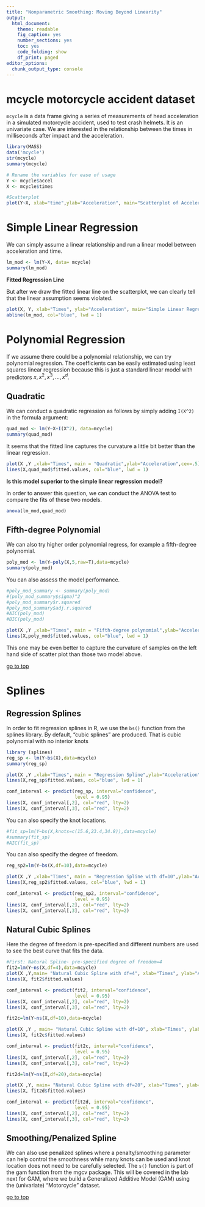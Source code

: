 ```yaml
---
title: "Nonparametric Smoothing: Moving Beyond Linearity"
output: 
  html_document: 
    theme: readable
    fig_caption: yes
    number_sections: yes
    toc: yes
    code_folding: show
    df_print: paged
editor_options: 
  chunk_output_type: console
---
```



# **mcycle** motorcycle accident dataset

`mcycle` is a data frame giving a series of measurements of head acceleration in a simulated motorcycle accident, used to test crash helmets. It is an univariate case. We are interested in the relationship between the times in milliseconds after impact and the acceleration. 

```r
library(MASS)
data('mcycle')
str(mcycle)
summary(mcycle)
```

```r
# Rename the variables for ease of usage
Y <- mcycle$accel
X <- mcycle$times

#Scatterplot
plot(Y~X, xlab="time",ylab="Acceleration", main="Scatterplot of Acceleration against Time")
```


# Simple Linear Regression

We can simply assume a linear relationship and run a linear model between acceleration and time. 

```r
lm_mod <- lm(Y~X, data= mcycle)
summary(lm_mod)
```

**Fitted Regression Line**

But after we draw the fitted linear line on the scatterplot, we can clearly tell that the linear assumption seems violated. 

```r
plot(X, Y, xlab="Times", ylab="Acceleration", main="Simple Linear Regression Line")
abline(lm_mod, col="blue", lwd = 1)
```

# Polynomial Regression

If we assume there could be a polynomial relationship, we can try polynomial regression. The coefficients can be easily estimated using least squares linear regression because this is just a standard linear model with predictors $x, x^2, x^3, \dots, x^d$. 

## Quadratic

We can conduct a quadratic regression as follows by simply adding `I(X^2)` in the formula argument:
```r
quad_mod <- lm(Y~X+I(X^2), data=mcycle) 
summary(quad_mod)
```

It seems that the fitted line captures the curvature a little bit better than the linear regression. 

```r
plot(X ,Y ,xlab="Times", main = "Quadratic",ylab="Acceleration",cex=.5)
lines(X,quad_mod$fitted.values, col="blue", lwd = 1)
```

**Is this model superior to the simple linear regression model?** 

In order to answer this question, we can conduct the ANOVA test to compare the fits of these two models. 

```r
anova(lm_mod,quad_mod)
```



## Fifth-degree Polynomial

We can also try higher order polynomial regress, for example a fifth-degree polynomial.
```r
poly_mod <- lm(Y~poly(X,5,raw=T),data=mcycle) 
summary(poly_mod)
```

You can also assess the model performance.

```r
#poly_mod_summary <- summary(poly_mod)
#(poly_mod_summary$sigma)^2 
#poly_mod_summary$r.squared
#poly_mod_summary$adj.r.squared
#AIC(poly_mod)
#BIC(poly_mod)
```

```r
plot(X ,Y ,xlab="Times", main = "Fifth-degree polynomial",ylab="Acceleration",cex=.5)
lines(X,poly_mod$fitted.values, col="blue", lwd = 1)
```

This one may be even better to capture the curvature of samples on the left hand side of scatter plot than those two model above. 

[go to top](#header)

# Splines

## Regression Splines

In order to fit regression splines in R, we use the `bs()` function from the splines library. By default, "cubic splines" are produced. That is cubic polynomial with no interior knots

```r
library (splines)
reg_sp <- lm(Y~bs(X),data=mcycle)
summary(reg_sp)
```


```r
plot(X ,Y ,xlab="Times", main = "Regression Spline",ylab="Acceleration",cex=.5)
lines(X,reg_sp$fitted.values, col="blue", lwd = 1)

conf_interval <- predict(reg_sp, interval="confidence",
                         level = 0.95)
lines(X, conf_interval[,2], col="red", lty=2)
lines(X, conf_interval[,3], col="red", lty=2)
```


You can also specify the knot locations.

```r
#fit_sp=lm(Y~bs(X,knots=c(15.6,23.4,34.8)),data=mcycle) 
#summary(fit_sp)
#AIC(fit_sp)
```

You can also specify the degree of freedom.

```r
reg_sp2=lm(Y~bs(X,df=10),data=mcycle) 

plot(X ,Y ,xlab="Times", main = "Regression Spline with df=10",ylab="Acceleration",cex=.5)
lines(X,reg_sp2$fitted.values, col="blue", lwd = 1)

conf_interval <- predict(reg_sp2, interval="confidence",
                         level = 0.95)
lines(X, conf_interval[,2], col="red", lty=2)
lines(X, conf_interval[,3], col="red", lty=2)
```

## Natural Cubic Splines

Here the degree of freedom is pre-specified and different numbers are used to see the best curve that fits the data.

```r
#First: Natural Spline- pre-specified degree of freedom=4
fit2=lm(Y~ns(X,df=4),data=mcycle) 
plot(X ,Y,main= "Natural Cubic Spline with df=4", xlab="Times", ylab="Acceleration") 
lines(X, fit2$fitted.values)

conf_interval <- predict(fit2, interval="confidence",
                         level = 0.95)
lines(X, conf_interval[,2], col="red", lty=2)
lines(X, conf_interval[,3], col="red", lty=2)
```


```r
fit2c=lm(Y~ns(X,df=10),data=mcycle) 

plot(X ,Y , main= "Natural Cubic Spline with df=10", xlab="Times", ylab="Acceleration") 
lines(X, fit2c$fitted.values)

conf_interval <- predict(fit2c, interval="confidence",
                         level = 0.95)
lines(X, conf_interval[,2], col="red", lty=2)
lines(X, conf_interval[,3], col="red", lty=2)
```

```r
fit2d=lm(Y~ns(X,df=20),data=mcycle) 

plot(X ,Y, main= "Natural Cubic Spline with df=20", xlab="Times", ylab="Acceleration") 
lines(X, fit2d$fitted.values)

conf_interval <- predict(fit2d, interval="confidence",
                         level = 0.95)
lines(X, conf_interval[,2], col="red", lty=2)
lines(X, conf_interval[,3], col="red", lty=2)
```


## Smoothing/Penalized Spline

We can also use penalized splines where a penalty/smoothing parameter can help control the smoothness while many knots can be used and knot location does not need to be carefully selected. The `s()` function is part of the gam function from the mgcv package. This will be covered in the lab next for GAM, where we build a Generalized Additive Model (GAM) using the (univariate) "Motorcycle" dataset. 

[go to top](#header)
